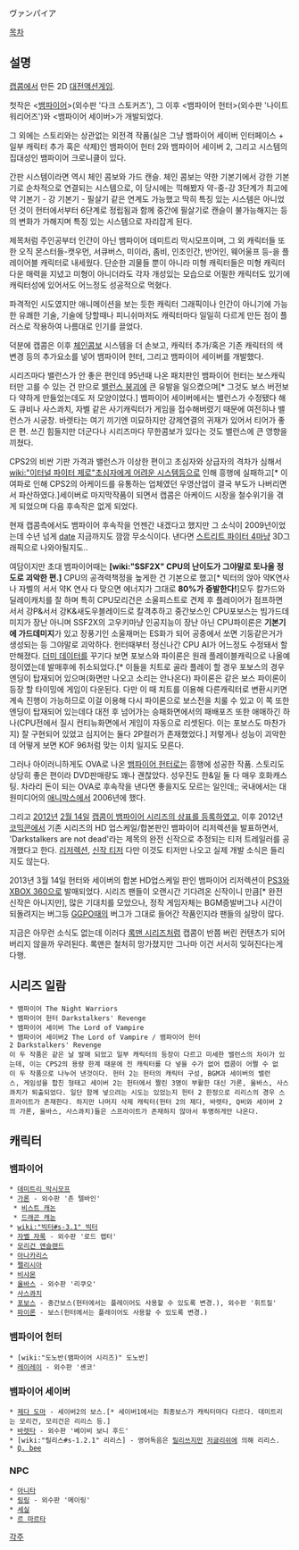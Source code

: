 ヴァンパイア

[[목차]]

== 설명 ==
[[캡콤]]에서 만든 2D [[대전액션게임]].

첫작은 <[[뱀파이어]]>(외수판 '다크 스토커즈'), 그 이후 <뱀파이어 헌터>(외수판 '나이트 워리어즈')와 <뱀파이어 세이버>가 개발되었다.

그 외에는 스토리와는 상관없는 외전격 작품(실은 그냥 뱀파이어 세이버 인터페이스 + 일부 캐릭터 추가 혹은 삭제)인 뱀파이어 헌터 2와 뱀파이어 세이버 2, 그리고 시스템의 집대성인 뱀파이어 크로니클이 있다.

간판 시스템이라면 역시 체인 콤보와 가드 캔슬. 체인 콤보는 약한 기본기에서 강한 기본기로 순차적으로 연결되는 시스템으로, 이 당시에는 끽해봤자 약-중-강 3단계가 최고에 약 기본기 - 강 기본기 - 필살기 같은 연계도 가능했고 딱히 특징 있는 시스템은 아니었던 것이 헌터에서부터 6단계로 정립됨과 함께 중간에 필살기로 캔슬이 불가능해지는 등의 변화가 가해지며 특징 있는 시스템으로 자리잡게 된다.

제목처럼 주인공부터 인간이 아닌 뱀파이어 데미트리 막시모프이며, 그 외 캐릭터들 또한 오직 몬스터들-캣우먼, 서큐버스, 미이라, 좀비, 인조인간, 반어인, 웨어울프 등-을 플레이어블 캐릭터로 내세웠다. 단순한 괴물들 뿐이 아니라 미형 캐릭터들은 미형 캐릭터다운 매력을 지녔고 미형이 아니더라도 각자 개성있는 모습으로 어필한 캐릭터도 있기에 캐릭터성에 있어서도 어느정도 성공적으로 먹혔다.

파격적인 시도였지만 애니메이션을 보는 듯한 캐릭터 그래픽이나 인간이 아니기에 가능한 유쾌한 기술, 기술에 당할때나 피니쉬마저도 캐릭터마다 일일히 다르게 만든 점이 플러스로 작용하여 나름대로 인기를 끌었다. 

덕분에 캡콤은 이후 [[체인콤보]] 시스템을 더 손보고, 캐릭터 추가/혹은 기존 캐릭터의 색 변경 등의 추가요소를 넣어 뱀파이어 헌터, 그리고 뱀파이어 세이버를 개발했다.

시리즈마다 밸런스가 안 좋은 편인데 95년때 나온 패치판인 뱀파이어 헌터는 보스캐릭터만 고를 수 있는 건 만으로 [[밸런스 붕괴]]에 큰 유발을 일으켰으며[* 그것도 보스 버전보다 약하게 만들었는데도 저 모양이었다.] 뱀파이어 세이버에서는 밸런스가 수정됐다 해도 큐비나 사스콰치, 자벨 같은 사기캐릭터가 게임을 접수해버렸기 때문에 여전히나 밸런스가 시궁창. 바렛타는 여기 끼기엔 미묘하지만 강제연결의 귀재가 있어서 티어가 좋은 편. 쓰긴 힘들지만 더군다나 시리즈마다 무한콤보가 있다는 것도 밸런스에 큰 영향을 끼쳤다. 

CPS2의 비싼 기판 가격과 밸런스가 이상한 편이고 초심자와 상급자의 격차가 심해서 [[wiki:"이터널 파이터 제로"초심자에게 어려운 시스템]]등으로 인해 흥행에 실패하고[* 이 여파로 인해 CPS2의 아케이드를 유통하는 업체였던 우영산업이 결국 부도가 나버리면서 파산하였다.]세이버로 마지막작품이 되면서 캡콤은 아케이드 시장을 철수위기을 겪게 되었으며 다음 후속작은 없게 되었다. 

현재 캡콤측에서도 뱀파이어 후속작을 언젠간 내겠다고 했지만 그 소식이 2009년이었는데 수년 넘게 [[date]] 지금까지도 깜깜 무소식이다. 낸다면 [[스트리트 파이터 4]]마냥 3D그래픽으로 나와야될지도..

여담이지만 초대 뱀파이어때는 '''[wiki:"SSF2X" CPU의 난이도가 그야말로 토나올 정도로 괴악한 편.]''' CPU의 공격력책정을 높게한 건 기본으로 했고[* 빅터의 앉아 약K연사나 자벨의 서서 약K 연사 다 맞으면 에너지가 그대로 '''80%가 증발한다!''']모두 칼가드와 딜레이캐치를 잘 하며 특히 CPU모리건은 소울피스트로 견제 후 플레이어가 점프하면 서서 강P&서서 강K&새도우블레이드로 칼격추하고 중간보스인 CPU포보스는 빔가드데미지가 장난 아니며 SSF2X의 고우키마냥 인공지능이 장난 아닌 CPU파이론은 '''기본기에 가드데미지'''가 있고 장풍기인 소울재머는 ES화가 되어 공중에서 쏘면 기둥같은거가 생성되는 등 그야말로 괴악하다. 헌터때부터 정신나간 CPU AI가 어느정도 수정돼서 할만해졌다. [[더미 데이터]]를 꾸기다 보면 포보스와 파이론은 원래 플레이블캐릭으로 나올예정이였는데 발매후에 취소되었다.[* 이들을 치트로 골라 플레이 할 경우 포보스의 경우 엔딩이 탑재되어 있으며(화면만 나오고 소리는 안나온다) 파이론은 같은 보스 파이론이 등장 할 타이밍에 게임이 다운된다. 다만 이 때 치트를 이용해 다른캐릭터로 변환시키면 계속 진행이 가능하므로 이걸 이용해 다시 파이론으로 보스전을 치룰 수 있고 이 쪽 또한 엔딩이 탑재되어 있는데다 대전 후 넘어가는 승패화면에서의 패배포즈 또한 애매하긴 하나(CPU전에서 질시 컨티뉴화면에서 게임이 자동으로 리셋된다. 이는 포보스도 마찬가지) 잘 구현되어 있었고 심지어는 둘다 2P컬러가 존재했었다.] 저렇게나 성능이 괴악한데 어떻게 보면 KOF 96처럼 맞는 이치 일지도 모른다.

그러나 아이러니하게도 OVA로 나온 [[뱀파이어 헌터]]로는 흥행에 성공한 작품. 스토리도 상당히 좋은 편이라 DVD판매량도 꽤나 괜찮았다. 성우진도 한&일 둘 다 매우 호화캐스팅. 차라리 돈이 되는 OVA로 후속작을 낸다면 좋을지도 모르는 일인데;; 국내에서는 대원미디어의 [[애니박스]]에서 2006년에 했다.

그리고 [[2012년]] [[2월 14일]] [http://gs.inside-games.jp/news/319/31918.html 캡콤이 뱀파이어 시리즈의 상표를 등록하였고,] 이후 2012년 [[코믹콘]]에서 기존 시리즈의 HD 업스케일/합본판인 뱀파이어 리저렉션을 발표하면서, 'Darkstalkers are not dead'라는 제목의 완전 신작으로 추정되는 티저 트레일러를 공개했다고 한다. [http://www.famitsu.com/news/201210/12022689.html 리저렉션], [http://www.youtube.com/watch?v=Q_skngJlTDg 신작 티저]
다만 이것도 티저만 나오고 실제 개발 소식은 들리지도 않는다. 

2013년 3월 14일 헌터와 세이버의 합본 HD업스케일 판인 뱀파이어 리저렉션이 [[PS3]]와 [[XBOX 360]]으로 발매되었다. 시리즈 팬들이 오랜시간 기다려온 신작이니 만큼[* 완전 신작은 아니지만], 많은 기대치를 모았으나, 정작 게임자체는 BGM증발버그나 시간이 되돌려지는 버그등 [[GGPO]]때의 버그가 그대로 들어간 작품인지라 팬들의 실망이 많다.

지금은 아무런 소식도 없는데 이러다 [[록맨 시리즈]]처럼 캡콤이 반쯤 버린 컨텐츠가 되어버리지 않을까 우려된다. 록맨은 철처히 망가졌지만 그나마 이건 서서히 잊혀진다는게 다행.

== 시리즈 일람 ==
 * 뱀파이어 The Night Warriors
 * 뱀파이어 헌터 Darkstalkers' Revenge
 * 뱀파이어 세이버 The Lord of Vampire
 * 뱀파이어 세이버2 The Lord of Vampire / 뱀파이어 헌터2 Darkstalkers' Revenge
 이 두 작품은 같은 날 발매 되었고 일부 캐릭터의 등장이 다르고 미세한 밸런스의 차이가 있는데, 이는 CPS2의 용량 한계 때문에 전 캐릭터를 다 넣을 수가 없어 캡콤이 어쩔 수 없이 두 작품으로 나누어 낸것이다. 헌터 2는 헌터의 캐릭터 구성, BGM과 세이버의 밸런스, 게임성을 합친 형태고 세이버 2는 헌터에서 짤린 3명이 부활한 대신 가론, 울바스, 사스콰치가 퇴출되었다. 일단 함께 넣으려는 시도는 있었는지 헌터 2 한정으로 리리스의 경우 스프라이트가 존재한다. 하지만 나머지 삭제 캐릭터(헌터 2의 제다, 바렛타, Q비와 세이버 2의 가론, 울바스, 사스콰치)들은 스프라이트가 존재하지 않아서 투명하게만 나온다.

== 캐릭터 ==
=== 뱀파이어 ===
 * [[데미트리 막시모프]]
 * [[가론]] - 외수판 '존 텔바인'
  * [[비스트 캐논]]
  * [[드래곤 캐논]]
 * [[wiki:"빅터#s-3.1" 빅터]]
 * [[자벨 자록]] - 외수판 '로드 랩터'
 * [[모리건 앤슬랜드]]
 * [[아나카리스]]
 * [[펠리시아]]
 * [[비샤몬]]
 * [[올바스]] - 외수판 '리쿠오'
 * [[사스콰치]]
 * [[포보스]] - 중간보스(헌터에서는 플레이어도 사용할 수 있도록 변경.), 외수판 '휘트질'
 * [[파이론]] - 보스(헌터에서는 플레이어도 사용할 수 있도록 변경.)

=== 뱀파이어 헌터 ===
 * [wiki:"도노반(뱀파이어 시리즈)" 도노반]
 * [[레이레이]] - 외수판 '셴코'

===  뱀파이어 세이버 ===
 * [[제다 도마]] - 세이버2의 보스.[* 세이버1에서는 최종보스가 캐릭터마다 다르다. 데미트리는 모리건, 모리건은 리리스 등.]
 * [[바렛타]] - 외수판 '베이비 보니 후드'
 * [wiki:"릴리스#s-1.2.1" 리리스] - 영어독음은 [[릴리쓰]]지만 [[저글리쉬]]에 의해 리리스.
 * [[Q. bee]]

=== NPC ===
 * [[아니타]]
 * [[링링]] - 외수판 '메이링'
 * [[세실]]
 * [[르 마르타]]

[[각주]]
